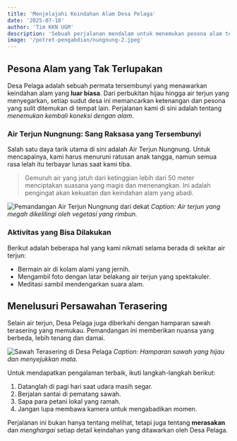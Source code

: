 ```yaml
---
title: 'Menjelajahi Keindahan Alam Desa Pelaga'
date: '2025-07-18'
author: 'Tim KKN UGM'
description: 'Sebuah perjalanan mendalam untuk menemukan pesona alam tersembunyi di Desa Pelaga, dari air terjun yang megah hingga persawahan yang menenangkan.'
image: '/potret-pengabdian/nungnung-2.jpeg'
---
```


## Pesona Alam yang Tak Terlupakan

Desa Pelaga adalah sebuah permata tersembunyi yang menawarkan keindahan alam yang **luar biasa**. Dari perbukitan hijau hingga air terjun yang menyegarkan, setiap sudut desa ini memancarkan ketenangan dan pesona yang sulit ditemukan di tempat lain. Perjalanan kami di sini adalah tentang *menemukan kembali koneksi dengan alam*.

### Air Terjun Nungnung: Sang Raksasa yang Tersembunyi

Salah satu daya tarik utama di sini adalah Air Terjun Nungnung. Untuk mencapainya, kami harus menuruni ratusan anak tangga, namun semua rasa lelah itu terbayar lunas saat kami tiba.

> Gemuruh air yang jatuh dari ketinggian lebih dari 50 meter menciptakan suasana yang magis dan menenangkan. Ini adalah pengingat akan kekuatan dan keindahan alam yang abadi.

![Pemandangan Air Terjun Nungnung dari dekat](/potret-pengabdian/nungnung-1.jpeg)
*Caption: Air terjun yang megah dikelilingi oleh vegetasi yang rimbun.*

### Aktivitas yang Bisa Dilakukan

Berikut adalah beberapa hal yang kami nikmati selama berada di sekitar air terjun:
- Bermain air di kolam alami yang jernih.
- Mengambil foto dengan latar belakang air terjun yang spektakuler.
- Meditasi sambil mendengarkan suara alam.

## Menelusuri Persawahan Terasering

Selain air terjun, Desa Pelaga juga diberkahi dengan hamparan sawah terasering yang memukau. Pemandangan ini memberikan nuansa yang berbeda, lebih tenang dan damai.

![Sawah Terasering di Desa Pelaga](/potret-pengabdian/gua-maria-1.jpeg)
*Caption: Hamparan sawah yang hijau dan menyejukkan mata.*

Untuk mendapatkan pengalaman terbaik, ikuti langkah-langkah berikut:
1.  Datanglah di pagi hari saat udara masih segar.
2.  Berjalan santai di pematang sawah.
3.  Sapa para petani lokal yang ramah.
4.  Jangan lupa membawa kamera untuk mengabadikan momen.

Perjalanan ini bukan hanya tentang melihat, tetapi juga tentang **merasakan** dan *menghargai* setiap detail keindahan yang ditawarkan oleh Desa Pelaga.
